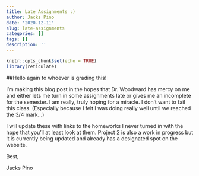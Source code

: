 ```yaml
---
title: Late Assignments :)
author: Jacks Pino
date: '2020-12-11'
slug: late-assignments
categories: []
tags: []
description: ''
---
```

```r
knitr::opts_chunk$set(echo = TRUE)
library(reticulate)
```
##Hello again to whoever is grading this!

I'm making this blog post in the hopes that Dr. Woodward has mercy on me and either lets me turn in some assignments late or gives me an incomplete for the semester. I am really, truly hoping for a miracle. I don't want to fail this class. (Especially because I felt I was doing really well until we reached the 3/4 mark...)

I will update these with links to the homeworks I never turned in with the hope that you'll at least look at them. Project 2 is also a work in progress but it is currently being updated and already has a designated spot on the website.

Best,


Jacks Pino
